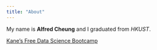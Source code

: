 ```yaml
---
title: "About"
---
```


My name is **Alfred Cheung** and I graduated from *HKUST*.



[Kane's Free Data Science Bootcamp](https://bootcamp.davidkane.info)